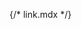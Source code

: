 {/* link.mdx */}


<Meta of={comStories} name="Docs"/>

<Title />
<Subtitle />
<Description />


> #### [Bootstrap ~5.3.0 Documentation on Buttons](https://getbootstrap.com/docs/5.3/utilities/link/)
> * [Colored links](https://getbootstrap.com/docs/5.3/helpers/colored-links/)
> * [Link opacity](https://getbootstrap.com/docs/5.3/utilities/link/#link-opacity)
> * [Link underlines](https://getbootstrap.com/docs/5.3/utilities/link/#link-underlines)
> * [Underline color](https://getbootstrap.com/docs/5.3/utilities/link/#underline-color)
> * [Underline offset](https://getbootstrap.com/docs/5.3/utilities/link/#underline-offset)
> * [Underline opacity](https://getbootstrap.com/docs/5.3/utilities/link/#underline-opacity)
> * [Hover variants](https://getbootstrap.com/docs/5.3/utilities/link/#hover-variants)

<Canvas of={comStories.Link} >
  <Story of={comStories.Link}/>
  <Source of={comStories.Link}/>
</Canvas>

## Properties
<Controls of={comStories.Link} />

<Stories of={comStories} />

## Attributes:
* `attributes`: Drupal attributes for link.

## Slots:
* `content`: Link content.

### Examples
**Example #1:** Secondary link
```
  {% include 'varbase_components:link' with {
    url: 'https://drupal.org',
    content: 'Link to Drupal site'|t,
    color: 'secondary',
  } %}
```

**Example #2:** A Read more link with to use with Cards components
```
  {% include 'varbase_components:link' with {
    url: '/blog/blog-test1',
    content: 'Read more'|t,
    color: 'primary',
    utility_classes: ['card-link', 'float-end', 'mt-3', 'read-more']
  } %}
```


## Source code
[//]: # (Twig Template source code)
<Source code={templateSource} />
